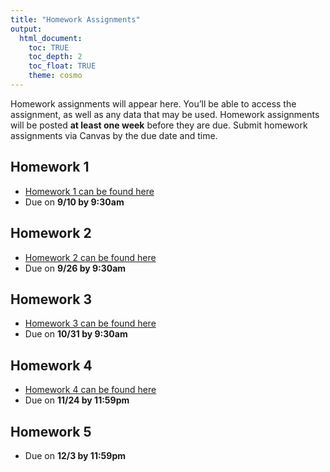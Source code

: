 ```yaml
---
title: "Homework Assignments"
output: 
  html_document:
    toc: TRUE
    toc_depth: 2
    toc_float: TRUE
    theme: cosmo
---
```


Homework assignments will appear here. You'll be able to access the assignment, as well as any data that may be used. Homework assignments will be posted **at least one week** before they are due. Submit homework assignments via Canvas by the due date and time.

## Homework 1
- [Homework 1 can be found here](homework/homework_1.html)
- Due on **9/10 by 9:30am**

## Homework 2
- [Homework 2 can be found here](homework/homework_2.html)
- Due on **9/26 by 9:30am**

## Homework 3
- [Homework 3 can be found here](homework/homework_3.html)
- Due on **10/31 by 9:30am**

## Homework 4
- [Homework 4 can be found here](homework/Homework-4-2024.html)
- Due on **11/24 by 11:59pm**

## Homework 5
- Due on **12/3 by 11:59pm**
